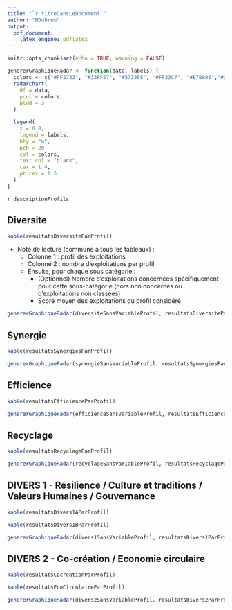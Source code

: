 ```yaml
---
title: "`r titreDansLeDocument`"
author: "NDubreu"
output: 
  pdf_document:
    latex_engine: pdflatex
---
```


```r
knitr::opts_chunk$set(echo = TRUE, warning = FALSE)

genererGraphiqueRadar <- function(data, labels) {
  colors <- c("#FF5733", "#33FF57", "#5733FF", "#FF33C7", "#E7B800","#33C7FF")
  radarchart(
    df = data,
    pcol = colors,
    plwd = 3
  )

  legend(
    x = 0.8,
    legend = labels,
    bty = "n",
    pch = 20,
    col = colors,
    text.col = "black",
    cex = 1.4,
    pt.cex = 1.5
  )
}
```

`r descriptionProfils`

## Diversite

```r
kable(resultatsDiversiteParProfil)
```

- Note de lecture (commune à tous les tableaux) :
  - Colonne 1 : profil des exploitations
  - Colonne 2 : nombre d'exploitations par profil
  - Ensuite, pour chaque sous catégorie :
      - (Optionnel) Nombre d'exploitations concernées spécifiquement pour cette sous-catégorie (hors non concernés ou d'exploitations non classées)
      - Score moyen des exploitations du profil considéré 
        
```r
genererGraphiqueRadar(diversiteSansVariableProfil, resultatsDiversiteParProfil$Profil)
```

\newpage

## Synergie

```r
kable(resultatsSynergiesParProfil)
```

```r
genererGraphiqueRadar(synergieSansVariableProfil, resultatsSynergiesParProfil$Profil)
```

\newpage

## Efficience

```r
kable(resultatsEfficienceParProfil)
```

```r
genererGraphiqueRadar(efficienceSansVariableProfil, resultatsEfficienceParProfil$Profil)
```

\newpage

## Recyclage

```r
kable(resultatsRecyclageParProfil)
```

```r
genererGraphiqueRadar(recyclageSansVariableProfil, resultatsRecyclageParProfil$Profil)
```

\newpage

## DIVERS 1 - Résilience / Culture et traditions / Valeurs Humaines / Gouvernance

```r
kable(resultatsDivers1AParProfil)
```

```r
kable(resultatsDivers1BParProfil)
```

```r
genererGraphiqueRadar(divers1SansVariableProfil, resultatsDivers1ParProfil$Profil)
```

\newpage

## DIVERS 2 - Co-création / Economie circulaire

```r
kable(resultatsCocreationParProfil)
```

```r
kable(resultatsEcoCirculaireParProfil)
```

```r
genererGraphiqueRadar(divers2SansVariableProfil, resultatsDivers2ParProfil$Profil)
```

